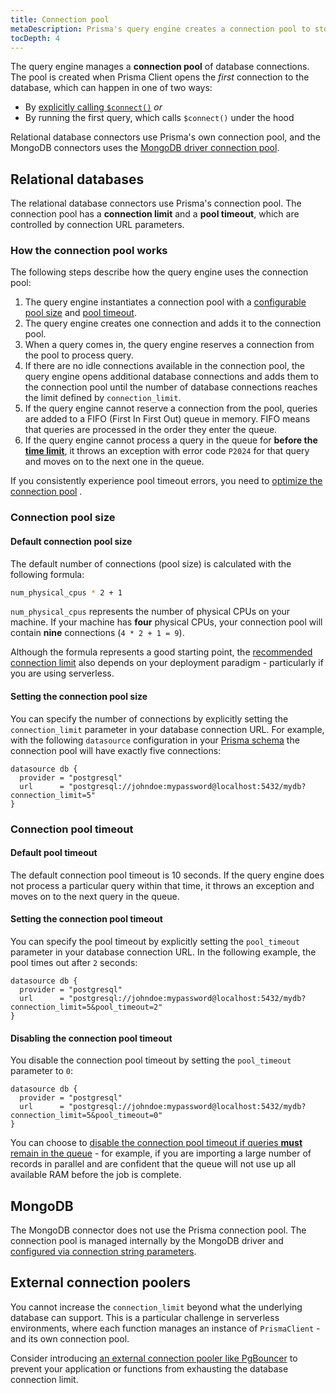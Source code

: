 ```yaml
---
title: Connection pool
metaDescription: Prisma's query engine creates a connection pool to store and manage database connections.
tocDepth: 4
---
```


<TopBlock>

The query engine manages a **connection pool** of database connections. The pool is created when Prisma Client opens the _first_ connection to the database, which can happen in one of two ways:

- By [explicitly calling `$connect()`](connection-management#connect) _or_
- By running the first query, which calls `$connect()` under the hood

Relational database connectors use Prisma's own connection pool, and the MongoDB connectors uses the [MongoDB driver connection pool](https://github.com/mongodb/specifications/blob/master/source/connection-monitoring-and-pooling/connection-monitoring-and-pooling.rst).

</TopBlock>

## Relational databases

The relational database connectors use Prisma's connection pool. The connection pool has a **connection limit** and a **pool timeout**, which are controlled by connection URL parameters.

### How the connection pool works

The following steps describe how the query engine uses the connection pool:

1. The query engine instantiates a connection pool with a [configurable pool size](#setting-the-connection-pool-size) and [pool timeout](#setting-the-connection-pool-timeout).
1. The query engine creates one connection and adds it to the connection pool.
1. When a query comes in, the query engine reserves a connection from the pool to process query.
1. If there are no idle connections available in the connection pool, the query engine opens additional database connections and adds them to the connection pool until the number of database connections reaches the limit defined by `connection_limit`.
1. If the query engine cannot reserve a connection from the pool, queries are added to a FIFO (First In First Out) queue in memory. FIFO means that queries are processed in the order they enter the queue.
1. If the query engine cannot process a query in the queue for **before the [time limit](#default-pool-timeout)**, it throws an exception with error code `P2024` for that query and moves on to the next one in the queue.

If you consistently experience pool timeout errors, you need to [optimize the connection pool](/guides/performance-and-optimization/connection-management#optimizing-the-connection-pool) <span class="guide"></span> .

### Connection pool size

#### Default connection pool size

The default number of connections (pool size) is calculated with the following formula:

```bash
num_physical_cpus * 2 + 1
```

`num_physical_cpus` represents the number of physical CPUs on your machine. If your machine has **four** physical CPUs, your connection pool will contain **nine** connections (`4 * 2 + 1 = 9`).

Although the formula represents a good starting point, the [recommended connection limit](/guides/performance-and-optimization/connection-management#recommended-connection-pool-size) <span class="guide"></span> also depends on your deployment paradigm - particularly if you are using serverless.

#### Setting the connection pool size

You can specify the number of connections by explicitly setting the `connection_limit` parameter in your database connection URL. For example, with the following `datasource` configuration in your [Prisma schema](/concepts/components/prisma-schema) the connection pool will have exactly five connections:

```prisma
datasource db {
  provider = "postgresql"
  url      = "postgresql://johndoe:mypassword@localhost:5432/mydb?connection_limit=5"
}
```

### Connection pool timeout

#### Default pool timeout

The default connection pool timeout is 10 seconds. If the query engine does not process a particular query within that time, it throws an exception and moves on to the next query in the queue.

#### Setting the connection pool timeout

You can specify the pool timeout by explicitly setting the `pool_timeout` parameter in your database connection URL. In the following example, the pool times out after `2` seconds:

```prisma
datasource db {
  provider = "postgresql"
  url      = "postgresql://johndoe:mypassword@localhost:5432/mydb?connection_limit=5&pool_timeout=2"
}
```

#### Disabling the connection pool timeout

You disable the connection pool timeout by setting the `pool_timeout` parameter to `0`:

```prisma
datasource db {
  provider = "postgresql"
  url      = "postgresql://johndoe:mypassword@localhost:5432/mydb?connection_limit=5&pool_timeout=0"
}
```

You can choose to [disable the connection pool timeout if queries **must** remain in the queue](/guides/performance-and-optimization/connection-management#disabling-the-pool-timeout) <span class="guide"></span> - for example, if you are importing a large number of records in parallel and are confident that the queue will not use up all available RAM before the job is complete.

## MongoDB

The MongoDB connector does not use the Prisma connection pool. The connection pool is managed internally by the MongoDB driver and [configured via connection string parameters](https://docs.mongodb.com/manual/reference/connection-string/#connection-pool-options).

## External connection poolers

You cannot increase the `connection_limit` beyond what the underlying database can support. This is a particular challenge in serverless environments, where each function manages an instance of `PrismaClient` - and its own connection pool.

Consider introducing [an external connection pooler like PgBouncer](/guides/performance-and-optimization/connection-management#pgbouncer) <span class="guide"></span> to prevent your application or functions from exhausting the database connection limit.
